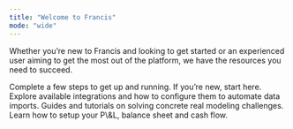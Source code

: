 ```yaml
---
title: "Welcome to Francis"
mode: "wide"
---
```


Whether you’re new to Francis and looking to get started or an experienced user aiming to get the most out of the platform, we have the resources you need to succeed.

<CardGroup cols={2}>
  <Card title="Onboarding Guide (<10 min)" icon="forward" href="/documentation/onboarding-guide">
    Complete a few steps to get up and running. If you’re new, start here.
  </Card>

  <Card title="Integrations" icon="database" href="/integrations/accounting/business-central">
    Explore available integrations and how to configure them to automate data imports.
  </Card>

  <Card title="Masterclasses" icon="graduation-cap" href="/masterclasses/overview">
    Guides and tutorials on solving concrete real modeling challenges.
  </Card>

  <Card title="3-Statement Setup" icon="file-spreadsheet">
    Learn how to setup your P\&L, balance sheet and cash flow.
  </Card>
</CardGroup>
